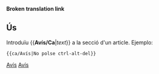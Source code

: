 <noinclude>'''Broken translation link'''{{en/-}}</noinclude>{{ca/Metacaixa d'avís| tipus = contingut
| text  = <strong>Avís</strong><br>{{{1| Qui va afegir aquesta plantilla no va fixar una advertència específica, per la qual cosa s'ha de esborrar o actualitzar amb l'acció corresponent.}}}
}}<noinclude>
==Ús==
Introduïu <nowiki>{{</nowiki>'''Avís/Ca'''|''text''<nowiki>}}</nowiki> a la secció d'un article. Ejemplo:
<pre>{{ca/Avís|No polse ctrl-alt-del}}</pre>

[[Category:ca/Plantilles|Avís]][[Category:ca/Caixes de missatges|Avís]]</noinclude>